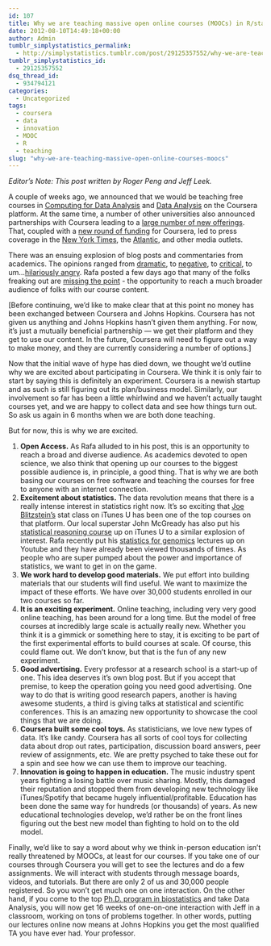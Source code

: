 ```yaml
---
id: 107
title: Why we are teaching massive open online courses (MOOCs) in R/statistics for Coursera
date: 2012-08-10T14:49:18+00:00
author: Admin
tumblr_simplystatistics_permalink:
  - http://simplystatistics.tumblr.com/post/29125357552/why-we-are-teaching-massive-open-online-courses-moocs
tumblr_simplystatistics_id:
  - 29125357552
dsq_thread_id:
  - 934794121
categories:
  - Uncategorized
tags:
  - coursera
  - data
  - innovation
  - MOOC
  - R
  - teaching
slug: "why-we-are-teaching-massive-open-online-courses-moocs"
---
```

<p class="MsoNormal">
  <em>Editor&#8217;s Note: This post written by Roger Peng and Jeff Leek. </em>
</p>

<p class="MsoNormal">
  A couple of weeks ago, we announced that we would be teaching free courses in <a href="https://www.coursera.org/course/compdata" target="_blank">Computing for Data Analysis</a> and <a href="https://www.coursera.org/course/dataanalysis" target="_blank">Data Analysis</a> on the Coursera platform. At the same time, a number of other universities also announced partnerships with Coursera leading to a <a href="https://www.coursera.org/courses" target="_blank">large number of new offerings</a>. That, coupled with a <a href="http://gigaom.com/2012/07/17/coursera-adds-first-international-university-partners-raises-additional-6m/" target="_blank">new round of funding</a> for Coursera, led to press coverage in the <a href="http://www.nytimes.com/2012/07/17/education/consortium-of-colleges-takes-online-education-to-new-level.html?pagewanted=all" target="_blank">New York Times</a>, the <a href="http://www.theatlantic.com/business/archive/2012/07/the-single-most-important-experiment-in-higher-education/259953/" target="_blank">Atlantic</a>, and other media outlets.
</p>

<p class="MsoNormal">
  There was an ensuing explosion of blog posts and commentaries from academics. The opinions ranged from <a href="http://www.forbes.com/sites/susanadams/2012/07/17/is-coursera-the-beginning-of-the-end-for-traditional-higher-education/" target="_blank">dramatic</a>, to <a href="http://chronicle.com/blogs/innovations/going-public-the-uva-way/33623" target="_blank">negative</a>, to <a href="http://www.nytimes.com/2012/07/20/opinion/the-trouble-with-online-education.html?_r=2&smid=fb-share" target="_blank">critical</a>, to um&#8230;<a href="http://blogs.swarthmore.edu/burke/2012/07/20/listen-up-you-primitive-screwheads/" target="_blank">hilariously angry</a>. Rafa posted a few days ago that many of the folks freaking out are <a href="http://simplystatistics.org/post/28053129018/online-education-many-academics-are-missing-the-point" target="_blank">missing the point</a> - the opportunity to reach a much broader audience of folks with our course content. 
</p>

<p class="MsoNormal">
  [Before continuing, we&#8217;d like to make clear that at this point no money has been exchanged between Coursera and Johns Hopkins. Coursera has not given us anything and Johns Hopkins hasn&#8217;t given them anything. For now, it&#8217;s just a mutually beneficial partnership &#8212; we get their platform and they get to use our content. In the future, Coursera will need to figure out a way to make money, and they are currently considering a number of options.] 
</p>

<p class="MsoNormal">
  Now that the initial wave of hype has died down, we thought we&#8217;d outline why we are excited about participating in Coursera. We think it is only fair to start by saying this is definitely an experiment. Coursera is a newish startup and as such is still figuring out its plan/business model. Similarly, our involvement so far has been a little whirlwind and we haven&#8217;t actually taught courses yet, and we are happy to collect data and see how things turn out. So ask us again in 6 months when we are both done teaching.
</p>

<p class="MsoNormal">
  But for now, this is why we are excited.
</p>

  1. **Open Access.** As Rafa alluded to in his post, this is an opportunity to reach a broad and diverse audience. As academics devoted to open science, we also think that opening up our courses to the biggest possible audience is, in principle, a good thing. That is why we are both basing our courses on free software and teaching the courses for free to anyone with an internet connection. 
  2. **Excitement about statistics.** The data revolution means that there is a really intense interest in statistics right now. It&#8217;s so exciting that <a href="http://simplystatistics.org/post/16170052064/interview-with-joe-blitzstein" target="_blank">Joe Blitzstein&#8217;s</a> stat class on iTunes U has been one of the top courses on that platform. Our local superstar John McGready has also put his <a href="http://simplystatistics.org/post/27046976568/statistical-reasoning-on-itunes-u" target="_blank">statistical reasoning course</a> up on iTunes U to a similar explosion of interest. Rafa recently put his <a href="http://www.youtube.com/user/rafalabchannel?feature=results_main" target="_blank">statistics for genomics</a> lectures up on Youtube and they have already been viewed thousands of times. As people who are super pumped about the power and importance of statistics, we want to get in on the game. 
  3. **We work hard to develop good materials.** We put effort into building materials that our students will find useful. We want to maximize the impact of these efforts. We have over 30,000 students enrolled in our two courses so far. 
  4. **It is an exciting experiment.** Online teaching, including very very good online teaching, has been around for a long time. But the model of free courses at incredibly large scale is actually really new. Whether you think it is a gimmick or something here to stay, it is exciting to be part of the first experimental efforts to build courses at scale. Of course, this could flame out. We don&#8217;t know, but that is the fun of any new experiment. 
  5. **Good advertising.** Every professor at a research school is a start-up of one. This idea deserves it&#8217;s own blog post. But if you accept that premise, to keep the operation going you need good advertising. One way to do that is writing good research papers, another is having awesome students, a third is giving talks at statistical and scientific conferences. This is an amazing new opportunity to showcase the cool things that we are doing. 
  6. **Coursera built some cool toys.** As statisticians, we love new types of data. It&#8217;s like candy. Coursera has all sorts of cool toys for collecting data about drop out rates, participation, discussion board answers, peer review of assignments, etc. We are pretty psyched to take these out for a spin and see how we can use them to improve our teaching.
  7. **Innovation is going to happen in education.** The music industry spent years fighting a losing battle over music sharing. Mostly, this damaged their reputation and stopped them from developing new technology like iTunes/Spotify that became hugely influential/profitable. Education has been done the same way for hundreds (or thousands) of years. As new educational technologies develop, we&#8217;d rather be on the front lines figuring out the best new model than fighting to hold on to the old model. 

Finally, we&#8217;d like to say a word about why we think in-person education isn&#8217;t really threatened by MOOCs, at least for our courses. If you take one of our courses through Coursera you will get to see the lectures and do a few assignments. We will interact with students through message boards, videos, and tutorials. But there are only 2 of us and 30,000 people registered. So you won&#8217;t get much one on one interaction. On the other hand, if you come to the top <a href="http://www.biostat.jhsph.edu/" target="_blank">Ph.D. program in biostatistics</a> and take Data Analysis, you will now get 16 weeks of one-on-one interaction with Jeff in a classroom, working on tons of problems together. In other words, putting our lectures online now means at Johns Hopkins you get the most qualified TA you have ever had. Your professor. 
